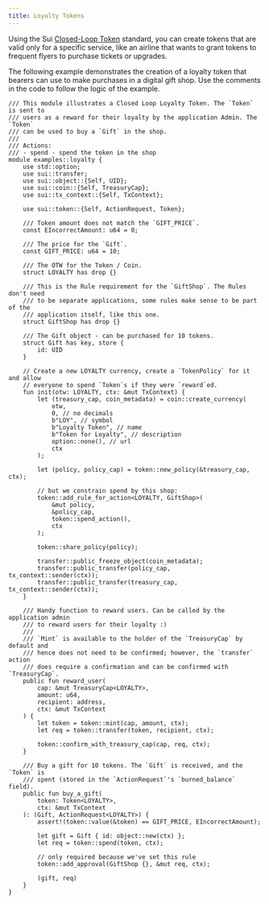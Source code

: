 ```yaml
---
title: Loyalty Tokens
---
```


Using the Sui [Closed-Loop Token](../../../../standards/closed-loop-token.mdx) standard, you can create tokens that are valid only for a specific service, like an airline that wants to grant tokens to frequent flyers to purchase tickets or upgrades. 

The following example demonstrates the creation of a loyalty token that bearers can use to make purchases in a digital gift shop. Use the comments in the code to follow the logic of the example.


```move title="examples/move/token/sources/loyalty.move"
/// This module illustrates a Closed Loop Loyalty Token. The `Token` is sent to
/// users as a reward for their loyalty by the application Admin. The `Token`
/// can be used to buy a `Gift` in the shop.
///
/// Actions:
/// - spend - spend the token in the shop
module examples::loyalty {
    use std::option;
    use sui::transfer;
    use sui::object::{Self, UID};
    use sui::coin::{Self, TreasuryCap};
    use sui::tx_context::{Self, TxContext};

    use sui::token::{Self, ActionRequest, Token};

    /// Token amount does not match the `GIFT_PRICE`.
    const EIncorrectAmount: u64 = 0;

    /// The price for the `Gift`.
    const GIFT_PRICE: u64 = 10;

    /// The OTW for the Token / Coin.
    struct LOYALTY has drop {}

    /// This is the Rule requirement for the `GiftShop`. The Rules don't need
    /// to be separate applications, some rules make sense to be part of the
    /// application itself, like this one.
    struct GiftShop has drop {}

    /// The Gift object - can be purchased for 10 tokens.
    struct Gift has key, store {
        id: UID
    }

    // Create a new LOYALTY currency, create a `TokenPolicy` for it and allow
    // everyone to spend `Token`s if they were `reward`ed.
    fun init(otw: LOYALTY, ctx: &mut TxContext) {
        let (treasury_cap, coin_metadata) = coin::create_currency(
            otw,
            0, // no decimals
            b"LOY", // symbol
            b"Loyalty Token", // name
            b"Token for Loyalty", // description
            option::none(), // url
            ctx
        );

        let (policy, policy_cap) = token::new_policy(&treasury_cap, ctx);

        // but we constrain spend by this shop:
        token::add_rule_for_action<LOYALTY, GiftShop>(
            &mut policy,
            &policy_cap,
            token::spend_action(),
            ctx
        );

        token::share_policy(policy);

        transfer::public_freeze_object(coin_metadata);
        transfer::public_transfer(policy_cap, tx_context::sender(ctx));
        transfer::public_transfer(treasury_cap, tx_context::sender(ctx));
    }

    /// Handy function to reward users. Can be called by the application admin
    /// to reward users for their loyalty :)
    ///
    /// `Mint` is available to the holder of the `TreasuryCap` by default and
    /// hence does not need to be confirmed; however, the `transfer` action
    /// does require a confirmation and can be confirmed with `TreasuryCap`.
    public fun reward_user(
        cap: &mut TreasuryCap<LOYALTY>,
        amount: u64,
        recipient: address,
        ctx: &mut TxContext
    ) {
        let token = token::mint(cap, amount, ctx);
        let req = token::transfer(token, recipient, ctx);

        token::confirm_with_treasury_cap(cap, req, ctx);
    }

    /// Buy a gift for 10 tokens. The `Gift` is received, and the `Token` is
    /// spent (stored in the `ActionRequest`'s `burned_balance` field).
    public fun buy_a_gift(
        token: Token<LOYALTY>,
        ctx: &mut TxContext
    ): (Gift, ActionRequest<LOYALTY>) {
        assert!(token::value(&token) == GIFT_PRICE, EIncorrectAmount);

        let gift = Gift { id: object::new(ctx) };
        let req = token::spend(token, ctx);

        // only required because we've set this rule
        token::add_approval(GiftShop {}, &mut req, ctx);

        (gift, req)
    }
}

```
